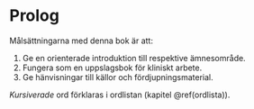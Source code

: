 # Prolog

Målsättningarna med denna bok är att:

1. Ge en orienterade introduktion till respektive ämnesområde.
2. Fungera som en uppslagsbok för kliniskt arbete.
3. Ge hänvisningar till källor och fördjupningsmaterial.

_Kursiverade_ ord förklaras i ordlistan (kapitel \@ref(ordlista)).
